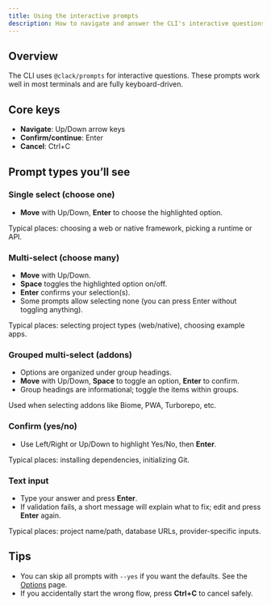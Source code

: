 ```yaml
---
title: Using the interactive prompts
description: How to navigate and answer the CLI's interactive questions
---
```


## Overview

The CLI uses `@clack/prompts` for interactive questions. These prompts work well in most terminals and are fully keyboard-driven.

## Core keys

- **Navigate**: Up/Down arrow keys
- **Confirm/continue**: Enter
- **Cancel**: Ctrl+C

## Prompt types you’ll see

### Single select (choose one)

- **Move** with Up/Down, **Enter** to choose the highlighted option.

Typical places: choosing a web or native framework, picking a runtime or API.

### Multi-select (choose many)

- **Move** with Up/Down.
- **Space** toggles the highlighted option on/off.
- **Enter** confirms your selection(s).
- Some prompts allow selecting none (you can press Enter without toggling anything).

Typical places: selecting project types (web/native), choosing example apps.

### Grouped multi-select (addons)

- Options are organized under group headings.
- **Move** with Up/Down, **Space** to toggle an option, **Enter** to confirm.
- Group headings are informational; toggle the items within groups.

Used when selecting addons like Biome, PWA, Turborepo, etc.

### Confirm (yes/no)

- Use Left/Right or Up/Down to highlight Yes/No, then **Enter**.

Typical places: installing dependencies, initializing Git.

### Text input

- Type your answer and press **Enter**.
- If validation fails, a short message will explain what to fix; edit and press **Enter** again.

Typical places: project name/path, database URLs, provider-specific inputs.

## Tips

- You can skip all prompts with `--yes` if you want the defaults. See the [Options](/docs/cli/options#yes--y) page.
- If you accidentally start the wrong flow, press **Ctrl+C** to cancel safely.



